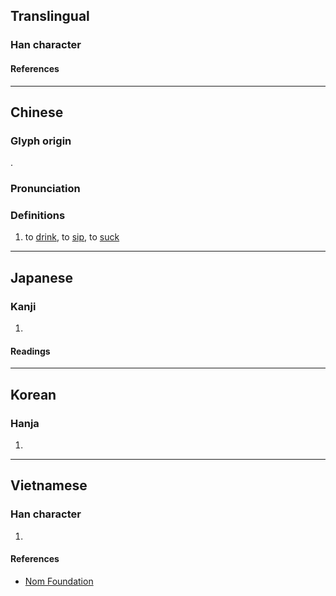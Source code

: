 {{character info}}
==Translingual==

===Han character===
{{Han char|rn=76|rad=欠|as=15|sn=19|four=77682|canj=EWNO|ids=⿹欼酉}}

====References====
{{Han ref|kx=0573.020|dkj=16228|dj=0961.010|hdz=32153.110|uh=6B60}}

----

==Chinese==
{{zh-forms|alt=吷}}

===Glyph origin===
{{Han etym}}
{{Han compound|叕|㱃|ls=psc|c1=p|c2=s|t2=to drink|abb2=y}}.

===Pronunciation===
{{zh-pron
|m=chuò
|c=zyut3
|md=chiók
|mc=y
|oc=y
|ma=
|cat=v
}}

===Definitions===
{{zh-hanzi}}

# {{lb|zh|literary|or|Min Dong}} to [[drink]], to [[sip]], to [[suck]]

----

==Japanese==

===Kanji===
{{ja-kanji|grade=|rs=欠15}}

# {{rfdef|ja|sort=欠15}}

====Readings====
{{ja-readings
|goon=せち
|kanon=せつ
|kun=の-む
}}

----

==Korean==

===Hanja===
{{ko-hanja|철}}

# {{rfdef|ko|sort=欠15}}

----

==Vietnamese==

===Han character===
{{vi-readings|rs=欠15|reading=[[xoét]], [[xuyết]]}}

# {{rfdef|vi|sort=欠15}}

====References====
* [http://nomfoundation.org/common/nom_details.php?codepoint=6b60 Nom Foundation]